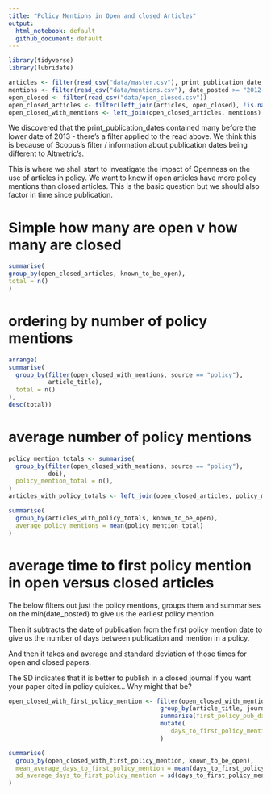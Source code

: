 ```yaml
---
title: "Policy Mentions in Open and closed Articles"
output: 
  html_notebook: default
  github_document: default
---
```


```r
library(tidyverse)
library(lubridate)

articles <- filter(read_csv("data/master.csv"), print_publication_date >= '2013-01-01')
mentions <- filter(read_csv("data/mentions.csv"), date_posted >= "2012-06-30")
open_closed <- filter(read_csv("data/open_closed.csv"))
open_closed_articles <- filter(left_join(articles, open_closed), !is.na(known_to_be_open))
open_closed_with_mentions <- left_join(open_closed_articles, mentions)
```


We discovered that the print_publication_dates contained many before the lower date of 2013 - there's a filter applied to the read above. We think this is because of Scopus's filter / information about publication dates being different to Altmetric's.

This is where we shall start to investigate the impact of Openness on the use of articles in policy. We want to know if open articles have more policy mentions than closed articles. This is the basic question but we should also factor in time since publication.

# Simple how many are open v how many are closed
```r
summarise(
group_by(open_closed_articles, known_to_be_open),
total = n()
)
```

# ordering by number of policy mentions
```r
arrange(
summarise(
  group_by(filter(open_closed_with_mentions, source == "policy"), 
           article_title),
  total = n()
), 
desc(total))
```



# average number of policy mentions
```r
policy_mention_totals <- summarise(
  group_by(filter(open_closed_with_mentions, source == "policy"), 
           doi),
  policy_mention_total = n(),
)
articles_with_policy_totals <- left_join(open_closed_articles, policy_mention_totals)

summarise(
  group_by(articles_with_policy_totals, known_to_be_open),
  average_policy_mentions = mean(policy_mention_total)
)

```

# average time to first policy mention in open versus closed articles

The below filters out just the policy mentions, groups them and summarises on the min(date_posted) to give us the earliest policy mention.

Then it subtracts the date of publication from the first policy mention date to give us the number of days between publication and mention in a policy.

And then it takes and average and standard deviation of those times for open and closed papers.

The SD indicates that it is better to publish in a closed journal if you want your paper cited in policy quicker... Why might that be?

```r

open_closed_with_first_policy_mention <- filter(open_closed_with_mentions, source == 'policy') %>%
                                          group_by(article_title, journal_title, print_publication_date, known_to_be_open) %>%
                                          summarise(first_policy_pub_date = min(date_posted)) %>%
                                          mutate(
                                             days_to_first_policy_mention = as_date(first_policy_pub_date) - as_date(print_publication_date) 
                                          )

summarise(
  group_by(open_closed_with_first_policy_mention, known_to_be_open),
  mean_average_days_to_first_policy_mention = mean(days_to_first_policy_mention, na.rm = TRUE),
  sd_average_days_to_first_policy_mention = sd(days_to_first_policy_mention, na.rm = TRUE)
)

```



